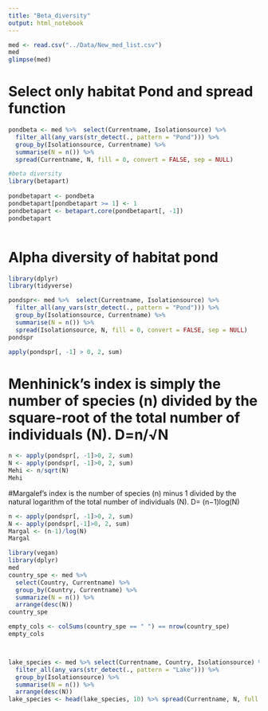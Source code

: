 ```yaml
---
title: "Beta_diversity"
output: html_notebook
---
```




```r
med <- read.csv("../Data/New_med_list.csv")
med
glimpse(med)

```

# Select only habitat Pond and spread function

```r
pondbeta <- med %>%  select(Currentname, Isolationsource) %>% 
  filter_all(any_vars(str_detect(., pattern = "Pond"))) %>% 
  group_by(Isolationsource, Currentname) %>% 
  summarise(N = n()) %>% 
  spread(Currentname, N, fill = 0, convert = FALSE, sep = NULL) 

#beta diversity
library(betapart)
  
pondbetapart <- pondbeta
pondbetapart[pondbetapart >= 1] <- 1
pondbetapart <- betapart.core(pondbetapart[, -1])
pondbetapart



```

# Alpha diversity of habitat pond

```r
library(dplyr)
library(tidyverse)

pondspr<- med %>%  select(Currentname, Isolationsource) %>% 
  filter_all(any_vars(str_detect(., pattern = "Pond"))) %>% 
  group_by(Isolationsource, Currentname) %>% 
  summarise(N = n()) %>% 
  spread(Isolationsource, N, fill = 0, convert = FALSE, sep = NULL)
pondspr

apply(pondspr[, -1] > 0, 2, sum)
```

# Menhinick's index is simply the number of species (n) divided by the square-root of the total number of individuals (N).   D=n/√N

```r
n <- apply(pondspr[, -1]>0, 2, sum)
N <- apply(pondspr[, -1]>0, 2, sum)
Mehi <- n/sqrt(N)
Mehi
```

#Margalef's index is the number of species (n) minus 1 divided by the natural logarithm of the total number of individuals (N). D= (n−1)log(N)

```r
n <- apply(pondspr[, -1]>0, 2, sum)
N <- apply(pondspr[,-1]>0, 2, sum)
Margal <- (n-1)/log(N)
Margal
```

```r
library(vegan)
library(dplyr)
med 
country_spe <- med %>% 
  select(Country, Currentname) %>% 
  group_by(Country, Currentname) %>% 
  summarize(N = n()) %>% 
  arrange(desc(N))
country_spe

empty_cols <- colSums(country_spe == " ") == nrow(country_spe)
empty_cols




```


```r
lake_species <- med %>% select(Currentname, Country, Isolationsource) %>% 
  filter_all(any_vars(str_detect(., pattern = "Lake"))) %>% 
  group_by(Isolationsource) %>% 
  summarise(N = n()) %>% 
  arrange(desc(N))
lake_species <- head(lake_species, 10) %>% spread(Currentname, N, full = 0, convert = FALSE, sep = NULL)

```


